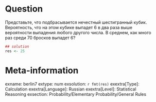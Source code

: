 Question
========

Представьте, что подбрасывается нечестный шестигранный кубик. 
Вероятность, что на этом кубике выпадет 6 в два раза выше вероятности выпадения любого другого числа.
В среднем, как много раз среди 70 бросков выпадет 6?

```r
## solution
res <- 25
```

Meta-information
================
exname: berlin7
extype: num
exsolution: `r fmt(res)`
exextra[Type]: Calculation
exextra[Language]: Russian
exextra[Level]: Statistical Reasoning
exsection: Probability/Elementary Probability/General Rules
